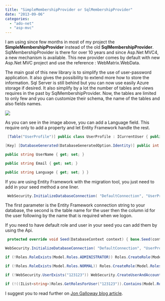 ```yaml
---
title: "SimpleMembershipProvider or SqlMembershipProvider"
date: "2013-09-06"
categories: 
  - "ado-net"
  - "asp-mvc"
---
```


I am using since few months in most of my project the **SimpleMembershipProvider** instead of the old **SqlMembershipProvider**. SqlMembershipProvider is there for over 10 years and since Asp.Net MVC4, a new mechanism is available. This new provider comes by default with new Asp.Net MVC project and use the reference : WebMatrix.WebData.

The main goal of this new library is to simplify the use of user-password application. It also gives the possibility to extend more how to store the information. Sql Server is still behind but you can now use easily Azure storage if desired. It also simplify by a lot the number of tables and views requires in the past by SqlMembershipProvider. Now, the tables are limited to only few and you can customize their schema, the name of the tables and also fields names.

![](images/sqlSimpleProviderTables.png)

As you can see in the image above, you can add a Language field. This require only to add a property and let Entity Framework handle the rest. 
```csharp
 [Table("UserProfile")] public class UserProfile : ICurrentUser { public UserProfile() { this.UserName = "Anonymous"; this.Language = "en-US"; }

[Key] [DatabaseGenerated(DatabaseGeneratedOption.Identity)] public int UserId { get; set; }

public string UserName { get; set; }

public string Email { get; set; }

public string Language { get; set; } } 
```

If you are using Entity Framework with the migration tool, you just need to add in your seed method a one liner.


```csharp
 WebSecurity.InitializeDatabaseConnection( "DefaultConnection", "UserProfile", "UserId", "UserName", autoCreateTables: true); 
```

The first parameter is the Entity Framework connection string to your database, the second is the table name for the user then the column id for the user following by the name that is required when we logon.

If you need to have default role and user in your seed you can add them by using the Api.


```csharp
 protected override void Seed(DatabaseContext context) { base.Seed(context);

WebSecurity.InitializeDatabaseConnection( "DefaultConnection", "UserProfile", "UserId", "UserName", autoCreateTables: true);

if (!Roles.RoleExists(Model.Roles.ADMINISTRATOR)) Roles.CreateRole(Model.Roles.ADMINISTRATOR);

if (!Roles.RoleExists(Model.Roles.NORMAL)) Roles.CreateRole(Model.Roles.NORMAL);

if (!WebSecurity.UserExists("123123")) WebSecurity.CreateUserAndAccount("123123", "123123", new { Email="123123@123.com", Language="fr-CA"}); if (!WebSecurity.UserExists("qweqwe")) WebSecurity.CreateUserAndAccount("qweqwe", "qweqwe", new { Email = "qweqwe@qwe.com", Language = "en-US" });

if (!((IList<string>)Roles.GetRolesForUser("123123")).Contains(Model.Roles.ADMINISTRATOR)) Roles.AddUsersToRoles(new[] { "123123", "qweqwe" }, new[] { Model.Roles.ADMINISTRATOR }); if (!((IList<string>)Roles.GetRolesForUser("qweqwe")).Contains(Model.Roles.NORMAL)) Roles.AddUsersToRoles(new[] { "qweqwe" }, new[] { Model.Roles.NORMAL }); } 
```

I suggest you to read further on [Jon Galloway blog article](http://weblogs.asp.net/jgalloway/archive/2012/08/29/simplemembership-membership-providers-universal-providers-and-the-new-asp-net-4-5-web-forms-and-asp-net-mvc-4-templates.aspx).
